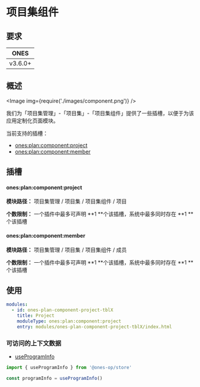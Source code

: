 
# 项目集组件

## 要求

|  ONES   |
| :-----: |
| v3.6.0+ |

## 概述

<Image img={require('./images/component.png')} />

我们为「项目集管理」-「项目集」-「项目集组件」提供了一些插槽，以便于为该应用定制化页面模块。

当前支持的插槽：

- [ones:plan:component:project](#onesplancomponentproject)
- [ones:plan:component:member](#onesplancomponentmember)

## 插槽

#### ones:plan:component:project

**模块路径：** 项目集管理 / 项目集 / 项目集组件 / 项目

**个数限制：** 一个插件中最多可声明 **1 **个该插槽，系统中最多同时存在 **1 **个该插槽

#### ones:plan:component:member

**模块路径：** 项目集管理 / 项目集 / 项目集组件 / 成员

**个数限制：** 一个插件中最多可声明 **1 **个该插槽，系统中最多同时存在 **1 **个该插槽

## 使用

```yaml
modules:
  - id: ones-plan-component-project-tblX
    title: Project
    moduleType: ones:plan:component:project
    entry: modules/ones-plan-component-project-tblX/index.html
```

### 可访问的上下文数据

- [useProgramInfo](../../../../../reference/packages/store/store.md#useProgramInfo)

```ts
import { useProgramInfo } from '@ones-op/store'

const programInfo = useProgramInfo()
```
